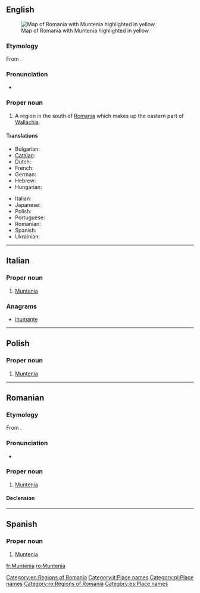 ==English==
{{wikipedia}}
[[Image:Muntenia.png|thumb|right|Map of Romania with Muntenia highlighted in yellow]]

===Etymology===
From {{etyl|ro}} {{term|Muntenia|lang=ro}}.

===Pronunciation===
* {{IPA|/mʊnˈtɛniə/}}

===Proper noun===
{{en-proper noun}}

# A region in the south of [[Romania]] which makes up the eastern part of [[Wallachia]].

====Translations====
{{trans-top|Muntenia}}
* Bulgarian: {{t-|bg|Мунтения|f|tr=Muntenija}}
* [[Catalan]]: {{t-|ca|Muntènia|f}}
* Dutch: {{t-|nl|Muntenië|n}}
* French: {{t+|fr|Munténie|f}}
* German: {{t-|de|Große Walachei|f}}
* Hebrew: {{t-|he|מונטניה|f}}
* Hungarian: {{t-|hu|Munténia}}
{{trans-mid}}
* Italian: {{t-|it|Muntenia|f}}
* Japanese: {{t-|ja|ムンテニア|tr=Muntenia}}
* Polish: {{t-|pl|Muntenia|f}}
* Portuguese: {{t-|pt|Muntênia|f}}
* Romanian: {{t+|ro|Muntenia|f}}
* Spanish: {{t-|es|Muntenia|f}}
* Ukrainian: {{t-|uk|Мунтенія|f|tr=Muntenija}}
{{trans-bottom}}

[[Category:en:Regions of Romania]]

----

==Italian==
{{wikipedia|lang=it}}

===Proper noun===
{{it-proper noun|g=f}}

# [[#English|Muntenia]]

===Anagrams===
* [[inumante#Italian|inumante]]

[[Category:it:Place names]]

----

==Polish==
{{wikipedia|lang=pl}}

===Proper noun===
{{head|pl|proper noun|g=f}}

# [[#English|Muntenia]]

[[Category:pl:Place names]]

----

==Romanian==
{{wikipedia|lang=ro}}

===Etymology===
From {{term|munte|lang=ro}}.

===Pronunciation===
* {{IPA|[munˈte.ni.a]|lang=ro}}

===Proper noun===
{{head|ro|proper noun|g=f}}

# [[#English|Muntenia]]

====Declension====
{{ro-country|gend=f|Munteniei}}

[[Category:ro:Regions of Romania]]

----

==Spanish==
{{wikipedia|lang=es}}

===Proper noun===
{{es-proper noun|f}}

# [[#English|Muntenia]]

[[Category:es:Place names]]

[[fr:Muntenia]]
[[ro:Muntenia]]